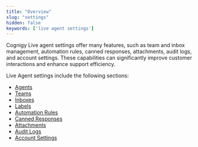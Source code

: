 ```yaml
---
title: "Overview"
slug: "settings"
hidden: false
keywords: ['live agent settings']
---
```


Cognigy Live agent settings offer many features, such as team and inbox management, automation rules, canned responses, attachments, audit logs, and account settings. These capabilities can significantly improve customer interactions and enhance support efficiency.

Live Agent settings include the following sections:

- [Agents](/live-agent/settings/agents)
- [Teams](/live-agent/settings/teams)
- [Inboxes](/live-agent/settings/inboxes)
- [Labels](/live-agent/settings/labels)
- [Automation Rules](/live-agent/settings/automation-rules)
- [Canned Responses](/live-agent/settings/canned-responses)
- [Attachments](/live-agent/settings/attachments)
- [Audit Logs](/live-agent/settings/audit-logs)
- [Account Settings](/live-agent/settings/account-settings)